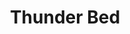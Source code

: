 ---
title: "Thunder Bed"
meta_title: "Thunder Bed craft"
description: "Craft de Thunder Bed"
rank: "c"
draft: false
name: "Thunder Bed"
recipe_img: "https://wiki.pokexgames.com/images/a/a7/Thunder_Bed1.png"
level: 49
craft_time: 5400
result: 1
value_npc: 1
ingredients:
  - name: "White Bed"
    quantity: 1
    item_img: "https://wiki.pokexgames.com/images/7/76/White_Bed.png"
    value_npc: 1
  - name: "Raibolt Tapestry"
    quantity: 1
    item_img: "https://wiki.pokexgames.com/images/9/96/Raibolt_Tapestry.png"
    value_npc: 1
  - name: "Planks"
    quantity: 40
    item_img: "https://wiki.pokexgames.com/images/b/b9/Planks.png"
    value_npc: 1
---